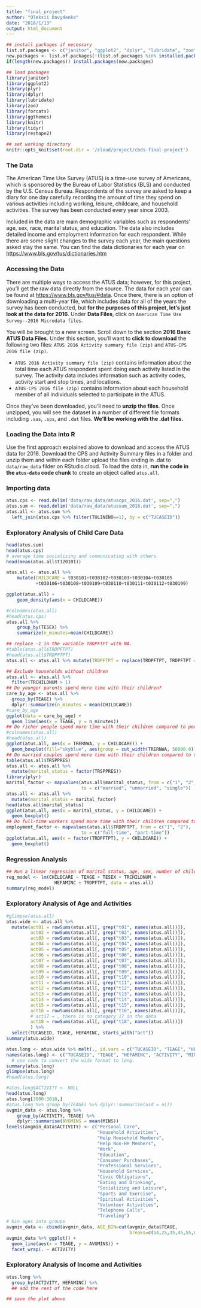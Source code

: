 ```yaml
---
title: "final_project"
author: "Oleksii Davydenko"
date: "2018/1/13"
output: html_document
---
```


```r
## install packages if necessary
list.of.packages <- c("janitor", "ggplot2", "dplyr", "lubridate", "zoo", "forcats", "ggthemes", "knitr", "rmarkdown")
new.packages <- list.of.packages[!(list.of.packages %in% installed.packages()[,"Package"])]
if(length(new.packages)) install.packages(new.packages)

## load packages
library(janitor)
library(ggplot2)
library(plyr)
library(dplyr)
library(lubridate)
library(zoo)
library(forcats)
library(ggthemes)
library(knitr)
library(tidyr)
library(reshape2)

## set working directory
knitr::opts_knit$set(root.dir = '/cloud/project/cbds-final-project')
```

### The Data

The American Time Use Survey (ATUS) is a time-use survey of Americans, which is sponsored by the Bureau of Labor Statistics (BLS) and conducted by the U.S. Census Bureau. Respondents of the survey are asked to keep a diary for one day carefully recording the amount of time they spend on various activities including working, leisure, childcare, and household activities. The survey has been conducted every year since 2003.

Included in the data are main demographic variables such as respondents' age, sex, race, marital status, and education. The data also includes detailed income and employment information for each respondent. While there are some slight changes to the survey each year, the main questions asked stay the same. You can find the data dictionaries for each year on [https://www.bls.gov/tus/dictionaries.htm](https://www.bls.gov/tus/dictionaries.htm)


### Accessing the Data

There are multiple ways to access the ATUS data; however, for this project, you'll get the raw data directly from the source. The data for each year can be found at [https://www.bls.gov/tus/#data](https://www.bls.gov/tus/#data). Once there, there is an option of downloading a multi-year file, which includes data for all of the years the survey has been conducted, but **for the purposes of this project, let's just look at the data for 2016**. Under **Data Files**, click on `American Time Use Survey--2016 Microdata files`. 

You will be brought to a new screen. Scroll down to the section **2016 Basic ATUS Data Files**. Under this section, you'll want to **click to download** the following two files: `ATUS 2016 Activity summary file (zip)` and `ATUS-CPS 2016 file (zip)`. 

* `ATUS 2016 Activity summary file (zip)` contains information about the total time each ATUS respondent spent doing each activity listed in the survey. The activity data includes information such as activity codes, activity start and stop times, and locations.
* `ATUS-CPS 2016 file (zip)` contains information about each household member of all individuals selected to participate in the ATUS.

Once they've been downloaded, you'll need to **unzip the files**. Once unzipped, you will see the dataset in a number of different file formats including `.sas`, `.sps`, and `.dat` files. **We'll be working with the .dat files.**

### Loading the Data into R

Use the first approach explained above to download and access the ATUS data for 2016. Download the CPS and Activity Summary files in a folder and unzip them and within each folder upload the files ending in .dat to `data/raw_data` filder on RStudio.cloud. To load the data in, **run the code in the `atus-data` code chunk** to create an object called `atus.all`.

### Importing data

```r
atus.cps <- read.delim('data/raw_data/atuscps_2016.dat', sep=",")
atus.sum <- read.delim('data/raw_data/atussum_2016.dat', sep=",")
atus.all <- atus.sum %>%
  left_join(atus.cps %>% filter(TULINENO==1), by = c("TUCASEID"))
```

### Exploratory Analysis of Child Care Data

```r
head(atus.sum)
head(atus.cps)
# average time socializing and communicating with others 
head(mean(atus.all$t120101))
```


```r
atus.all <- atus.all %>% 
    mutate(CHILDCARE = t030101+t030102+t030103+t030104+t030105
           +t030106+t030108+t030109+t030110+t030111+t030112+t030199)
```

```r
ggplot(atus.all) +
    geom_density(aes(x = CHILDCARE))
```

```r
#colnames(atus.all)
#head(atus.cps)
atus.all %>% 
    group_by(TESEX) %>% 
    summarize(n_minutes=mean(CHILDCARE))
```

```r
## replace -1 in the variable TRDPFTPT with NA.
#table(atus.all$TRDPFTPT)
#head(atus.all$TRDPFTPT)
atus.all <- atus.all %>% mutate(TRDPFTPT = replace(TRDPFTPT, TRDPFTPT == -1, NA))
```

```r
## Exclude households without children
atus.all <- atus.all %>%
  filter(TRCHILDNUM > 1)
## Do younger parents spend more time with their children?
care_by_age <- atus.all %>%
  group_by(TEAGE) %>%
  dplyr::summarize(n_minutes = mean(CHILDCARE))
#care_by_age
ggplot(data = care_by_age) +
  geom_line(aes(x = TEAGE, y = n_minutes))
## Do richer people spend more time with their children compared to poorer people?
#colnames(atus.all)
#head(atus.all)
ggplot(atus.all, aes(x = TRERNWA, y = CHILDCARE)) +
  geom_boxplot(fill="skyblue", aes(group = cut_width(TRERNWA, 50000.0)))
## Do married couples spend more time with their children compared to single parents?
table(atus.all$TRSPPRES)
atus.all <- atus.all %>%
  mutate(marital_status = factor(TRSPPRES))
library(plyr)
marital_factor <- mapvalues(atus.all$marital_status, from = c("1", "2", "3"),
                            to = c("married", "unmarried", "single"))
atus.all <- atus.all %>%
  mutate(marital_status = marital_factor)
head(atus.all$marital_status)
ggplot(atus.all, aes(x = marital_status, y = CHILDCARE)) + 
  geom_boxplot()
## Do full-time workers spend more time with their children compared to part-time workers?
employment_factor <- mapvalues(atus.all$TRDPFTPT, from = c("1", "2"),
                            to = c("full-time", "part-time"))
ggplot(atus.all, aes(x = factor(TRDPFTPT), y = CHILDCARE)) + 
  geom_boxplot()
```

### Regression Analysis

```r
## Run a linear regression of marital status, age, sex, number of children (18 or younger), earnings, and full-time versus part-time status
reg_model <- lm(CHILDCARE ~ TEAGE + TESEX + TRCHILDNUM +
                  HEFAMINC + TRDPFTPT, data = atus.all)
summary(reg_model)
```

### Exploratory Analysis of Age and Activities

```r
#glimpse(atus.all)
atus.wide <- atus.all %>%
  mutate(act01 = rowSums(atus.all[, grep("t01", names(atus.all))]),
         act02 = rowSums(atus.all[, grep("t02", names(atus.all))]),
         act03 = rowSums(atus.all[, grep("t03", names(atus.all))]),
         act04 = rowSums(atus.all[, grep("t04", names(atus.all))]),
         act05 = rowSums(atus.all[, grep("t05", names(atus.all))]),
         act06 = rowSums(atus.all[, grep("t06", names(atus.all))]),
         act07 = rowSums(atus.all[, grep("t07", names(atus.all))]),
         act08 = rowSums(atus.all[, grep("t08", names(atus.all))]),
         act09 = rowSums(atus.all[, grep("t09", names(atus.all))]),
         act10 = rowSums(atus.all[, grep("t10", names(atus.all))]),
         act11 = rowSums(atus.all[, grep("t11", names(atus.all))]),
         act12 = rowSums(atus.all[, grep("t12", names(atus.all))]),
         act13 = rowSums(atus.all[, grep("t13", names(atus.all))]),
         act14 = rowSums(atus.all[, grep("t14", names(atus.all))]),
         act15 = rowSums(atus.all[, grep("t15", names(atus.all))]),
         act16 = rowSums(atus.all[, grep("t16", names(atus.all))]),
         # act17 = , there is no category 17 in the data
         act18 = rowSums(atus.all[, grep("t18", names(atus.all))])
         ) %>%
  select(TUCASEID, TEAGE, HEFAMINC, starts_with("act"))
summary(atus.wide)
```

```r
atus.long <- atus.wide %>% melt(., id.vars = c("TUCASEID", "TEAGE", "HEFAMINC"))
names(atus.long) <- c("TUCASEID", "TEAGE", "HEFAMINC", "ACTIVITY", "MINS")
  # use code to convert the wide format to long.
summary(atus.long)
glimpse(atus.long)
#head(atus.long)
```

```r
#atus.long$ACTIVITY <- NULL
head(atus.long)
atus.long[3000:3010,]
#atus.long %>% group_by(TEAGE) %>% dplyr::summarize(asd = n())
avgmin_data <- atus.long %>% 
    group_by(ACTIVITY, TEAGE) %>% 
    dplyr::summarise(AVGMINS = mean(MINS))
levels(avgmin_data$ACTIVITY) <- c("Personal Care",
                                  "Household Activities",
                                  "Help Household Members",
                                  "Help Non-HH Members",
                                  "Work",
                                  "Education",
                                  "Consumer Purchases",
                                  "Professional Services",
                                  "Household Services",
                                  "Civic Obligations",
                                  "Eating and Drinking",
                                  "Socializing and Leisure",
                                  "Sports and Exercise",
                                  "Spiritual Activities",
                                  "Volunteer Activities",
                                  "Telephone Calls",
                                  "Traveling")
# bin ages into groups
avgmin_data <- cbind(avgmin_data, AGE_BIN=cut(avgmin_data$TEAGE,
                                              breaks=c(14,25,35,45,55,65,75,85))) 
avgmin_data %>% ggplot() + 
  geom_line(aes(x = TEAGE, y = AVGMINS)) +
  facet_wrap(. ~ ACTIVITY)
```

### Exploratory Analysis of Income and Activities

```r
atus.long %>% 
  group_by(ACTIVITY, HEFAMINC) %>% 
  ## add the rest of the code here
```


```r
## save the plot above
```